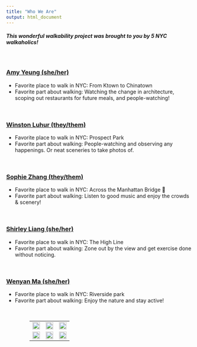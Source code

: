 ```yaml
---
title: "Who We Are"
output: html_document
---
```

<style>
div.blue { background-color:aliceblue; border-radius: 5px; padding: 20px;}
</style>
<div class = "blue">

##### This wonderful walkability project was brought to you by 5 NYC walkaholics!

</div>

<br>


### [Amy Yeung (she/her)](https://ay2543.github.io/amyyeung.github.io) <a href="mailto:ay2543@cumc.columbia.edu" class="fa fa-envelope"></a> <a href="https://linkedin.com/in/amy715" class="fa fa-linkedin"></a> <a href="https://github.com/ay2543" class="fa fa-github"></a>

* Favorite place to walk in NYC: From Ktown to Chinatown
* Favorite part about walking: Watching the change in architecture, scoping out restaurants for future meals, and people-watching!

<br>

### [Winston Luhur (they/them)](https://fuyukaidesu8.github.io/wel2105) <a href="mailto:wel2105@cumc.columbia.edu" class="fa fa-envelope"></a> <a href="https://linkedin.com/in/winstonluhur/" class="fa fa-linkedin"></a> <a href="https://fuyukaidesu8.github.io/wel2105/" class="fa fa-github"></a>

* Favorite place to walk in NYC: Prospect Park
* Favorite part about walking: People-watching and observing any happenings. Or neat sceneries to take photos of.

<br>

### [Sophie Zhang (they/them)](https://sophyee.github.io/)  <a href="mailto:sjz2120@cumc.columbia.edu" class="fa fa-envelope"></a> <a href="https://www.linkedin.com/in/sophiejhzhang/" class="fa fa-linkedin"></a> <a href="https://github.com/sophyee" class="fa fa-github"></a>

* Favorite place to walk in NYC: Across the Manhattan Bridge 🌇
* Favorite part about walking: Listen to good music and enjoy the crowds & scenery!

<br>

### [Shirley Liang (she/her)](https://Shirley-zl3118.github.io/Shirley-zl3118.github.io) <a href="mailto:zl3118@cumc.columbia.edu" class="fa fa-envelope"></a> <a href="https://www.linkedin.com/in/zipei-“shirley”-liang-pharmd-rph-819616a7/" class="fa fa-linkedin"></a> <a href="https://github.com/Shirley-zl3118" class="fa fa-github"></a>

* Favorite place to walk in NYC: The High Line
* Favorite part about walking: Zone out by the view and get exercise done without noticing.

<br>

### [Wenyan Ma (she/her)](https://mawenyan1219.github.io/p8105_hw4_wm2460.github.io) <a href="mailto:wm2460@cumc.columbia.edu" class="fa fa-envelope"></a> <a href="https://www.linkedin.com/in/wenyanma/" class="fa fa-linkedin"></a> <a href="https://github.com/mawenyan1219/" class="fa fa-github"></a>

* Favorite place to walk in NYC: Riverside park 
* Favorite part about walking: Enjoy the nature and stay active!


<br />
<center><table style="table-layout: fixed; width: 75%"></center>
  <tr>
    <td><img src="images/group_pic_power.jpg" style="width:100%"></td>
    <td><img src="images/group_pic_walking.jpg" style="width:100%"></td>
    <td><img src="images/group_pic_stop.jpg" style="width:100%"></td>
  </tr>
  <tr>
    <td><img src="images/power_ranger_pose1.jpg" style="width:100%"></td>
    <td><img src="images/power_ranger_logo.jpg" style="width:100%"></td>
    <td><img src="images/power_ranger_pose2.jpg" style="width:100%"></td>
  </tr>
</table>
</br>
